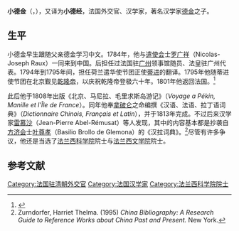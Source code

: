 '''小德金'''（{{lang-fr|Chrétien-Louis-Joseph de Guignes}}，{{bd|1759年||1845年|}}），又译为'''小德经'''，法国外交官、汉学家，著名汉学家[[德金|德金]]之子。

== 生平 ==
小德金早生跟随父亲德金学习中文。1784年，他与[[遣使会|遣使会]]士[[罗广祥|罗广祥]]（Nicolas-Joseph Raux）一同来到中国。后担任过法国驻[[广州|广州]]领事馆随员、法皇驻广州代表。1794年到1795年间，担任荷兰遣华使节团正使[[蒂进|蒂进]]的翻译。1795年他随蒂进使节团在北京觐见[[乾隆帝|乾隆帝]]，以庆祝乾隆帝登极六十年。1801年他返回法国。<ref>{{cite book|title=《近代来华外国人名辞典》|publisher=中国社会科学出版社|author=中国社会科学院近代史研究所翻译室|year=1981}}</ref>

此后他于1808年出版《北京、马尼拉、毛里求斯岛游记》（''Voyage a Pékin, Manille et l'Île de France''）。同年他奉[[拿破仑|拿破仑]]之命编撰《汉语、法语、拉丁语词典》（''Dictionnaire Chinois, Français et Latin''），并于1813年完成。不过后来汉学家[[雷慕沙|雷慕沙]]（Jean-Pierre Abel-Rémusat）等人发现，其中的内容基本都是抄袭自[[方济会|方济会]]士[[叶尊孝|叶尊孝]]（Basilio Brollo de Glemona）的《汉拉词典》。<ref>Zurndorfer, Harriet Thelma. (1995) ''China Bibliography: A Research Guide to Reference Works about China Past and Present.'' New York.</ref>尽管有许多争议，他还是当选了[[法兰西科学院|法兰西科学院]]院士与[[法兰西文学院|法兰西文学院]]院士。

== 参考文献 ==
{{reflist}}

{{Authority control}}
{{DEFAULTSORT:De Guignes, Chrétien-Louis-Joseph}}
[[Category:法国驻清朝外交官|Category:法国驻清朝外交官]]
[[Category:法国汉学家|Category:法国汉学家]]
[[Category:法兰西科学院院士|Category:法兰西科学院院士]]